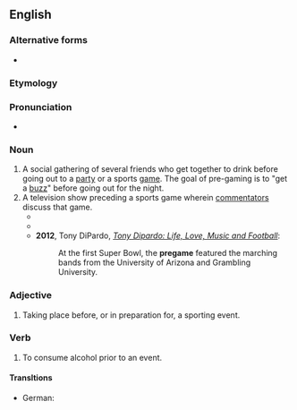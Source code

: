 {{also|pre-game}}
==English==

===Alternative forms===
* {{l|en|pre-game}}

===Etymology===
{{prefix|en|pre|game}}

===Pronunciation===
* {{audio|en|En-au-pregame.ogg|Audio (AU)}}

===Noun===
{{en-noun}}

# A social gathering of several friends who get together to drink before going out to a [[party]] or a sports [[game]]. The goal of pre-gaming is to "get a [[buzz]]" before going out for the night.
# A television show preceding a sports game wherein [[commentator]]s discuss that game.
#* {{quote-book|en|year=2006|author=Greg Giesen|title=Ask Dr. Mac: Take the Journey to Authentic Leadership|page=43|passage="Hey sport, do you want to watch the '''pregame'''?" asked Justin.}}
#* {{quote-book|en|year=2007|author=Theo Gangi|title=BANg BAnG|page=26|passage=Izzy had gone to the bar to catch the '''pregame'''.}}
#* '''2012''', Tony DiPardo, ''[http://books.google.com/books?id=4p6BfPxYoZAC&lpg=PT203&dq=%22pregame%20featured%20the%20marching%20bands%20from%20the%22&pg=PT203#v=onepage&q=pregames&f=false Tony Dipardo: Life, Love, Music and Football]'':
#*: At the first Super Bowl, the '''pregame''' featured the marching bands from the University of Arizona and Grambling University.

===Adjective===
{{en-adj|-}}

# Taking place before, or in preparation for, a sporting event.

===Verb===
{{en-verb}}

# {{lb|en|slang}} To consume alcohol prior to an event.
#: {{syn|en|preload}}

====Transltions====
{{trans-top|to consume alcohol}}
* German: {{t+|de|vorglühen}}
{{trans-bottom}}
